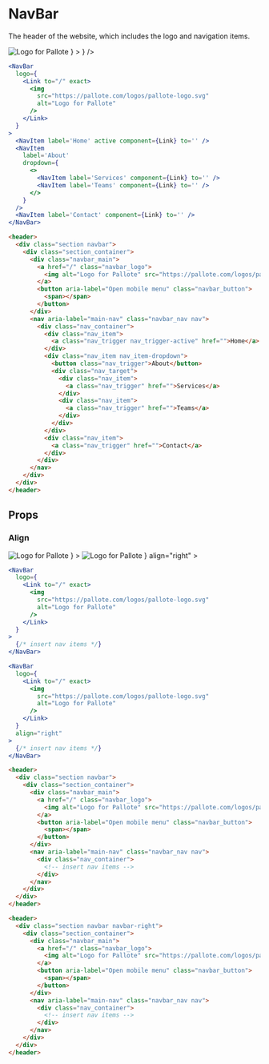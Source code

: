 ---
---



# NavBar

The header of the website, which includes the logo and navigation items.

<DocLinks
  figma="https://www.figma.com/design/bEeQ97jqZFWepD0x4oU5k7/Pallote?node-id=2845-6055&t=eWNWESf2DeSjVzq5-11"
  storybook="https://react.pallote.com/?path=/docs/components-tablebody--docs"
/>

<div class="docs_block">
  <NavBar
    logo={
      <a href="/">
        <img
          src="https://pallote.com/logos/pallote-logo.svg"
          alt="Logo for Pallote"
        />
      </a>
    }
  >
    <NavItem label='Home' active href='' />
    <NavItem
      label='About'
      dropdown={
        <>
          <NavItem label='Services' href='' />
          <NavItem label='Teams' href='' />
        </>
      }
    />
    <NavItem label='Contact' href='' />
  </NavBar>
</div>

<Tabs groupId="package" queryString>
  <TabItem value="react" label="React">

```jsx
<NavBar
  logo={
    <Link to="/" exact>
      <img
        src="https://pallote.com/logos/pallote-logo.svg"
        alt="Logo for Pallote"
      />
    </Link>
  }
>
  <NavItem label='Home' active component={Link} to='' />
  <NavItem
    label='About'
    dropdown={
      <>
        <NavItem label='Services' component={Link} to='' />
        <NavItem label='Teams' component={Link} to='' />
      </>
    }
  />
  <NavItem label='Contact' component={Link} to='' />
</NavBar>
```
  </TabItem>
  <TabItem value="css" label="CSS">

```html
<header>
  <div class="section navbar">
    <div class="section_container">
      <div class="navbar_main">
        <a href="/" class="navbar_logo">
          <img alt="Logo for Pallote" src="https://pallote.com/logos/pallote-logo.svg">
        </a>
        <button aria-label="Open mobile menu" class="navbar_button">
          <span></span>
        </button>
      </div>
      <nav aria-label="main-nav" class="navbar_nav nav">
        <div class="nav_container">
          <div class="nav_item">
            <a class="nav_trigger nav_trigger-active" href="">Home</a>
          </div>
          <div class="nav_item nav_item-dropdown">
            <button class="nav_trigger">About</button>
            <div class="nav_target">
              <div class="nav_item">
                <a class="nav_trigger" href="">Services</a>
              </div>
              <div class="nav_item">
                <a class="nav_trigger" href="">Teams</a>
              </div>
            </div>
          </div>
          <div class="nav_item">
            <a class="nav_trigger" href="">Contact</a>
          </div>
        </div>
      </nav>
    </div>
  </div>
</header>
```
  </TabItem>
</Tabs>

## Props

### Align

<div class="docs_block">
  <NavBar
    logo={
      <a href="/">
        <img
          src="https://pallote.com/logos/pallote-logo.svg"
          alt="Logo for Pallote"
        />
      </a>
    }
  >
    <NavItem label='Align' active href='' />
    <NavItem label='Left' href='' />
  </NavBar>
  <NavBar
    logo={
      <a href="/">
        <img
          src="https://pallote.com/logos/pallote-logo.svg"
          alt="Logo for Pallote"
        />
      </a>
    }
    align="right"
  >
    <NavItem label='Align' active href='' />
    <NavItem label='Right' href='' />
  </NavBar>
</div>

<Tabs groupId="package" queryString>
  <TabItem value="react" label="React">

```jsx
<NavBar
  logo={
    <Link to="/" exact>
      <img
        src="https://pallote.com/logos/pallote-logo.svg"
        alt="Logo for Pallote"
      />
    </Link>
  }
>
  {/* insert nav items */}
</NavBar>

<NavBar
  logo={
    <Link to="/" exact>
      <img
        src="https://pallote.com/logos/pallote-logo.svg"
        alt="Logo for Pallote"
      />
    </Link>
  }
  align="right"
>
  {/* insert nav items */}
</NavBar>
```
  </TabItem>
  <TabItem value="css" label="CSS">

```html
<header>
  <div class="section navbar">
    <div class="section_container">
      <div class="navbar_main">
        <a href="/" class="navbar_logo">
          <img alt="Logo for Pallote" src="https://pallote.com/logos/pallote-logo.svg">
        </a>
        <button aria-label="Open mobile menu" class="navbar_button">
          <span></span>
        </button>
      </div>
      <nav aria-label="main-nav" class="navbar_nav nav">
        <div class="nav_container">
          <!-- insert nav items -->
        </div>
      </nav>
    </div>
  </div>
</header>

<header>
  <div class="section navbar navbar-right">
    <div class="section_container">
      <div class="navbar_main">
        <a href="/" class="navbar_logo">
          <img alt="Logo for Pallote" src="https://pallote.com/logos/pallote-logo.svg">
        </a>
        <button aria-label="Open mobile menu" class="navbar_button">
          <span></span>
        </button>
      </div>
      <nav aria-label="main-nav" class="navbar_nav nav">
        <div class="nav_container">
          <!-- insert nav items -->
        </div>
      </nav>
    </div>
  </div>
</header>
```
  </TabItem>
</Tabs>
